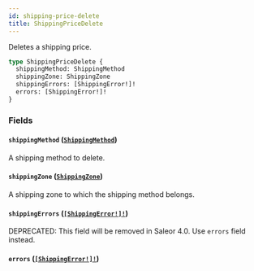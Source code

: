 ```yaml
---
id: shipping-price-delete
title: ShippingPriceDelete
---
```


Deletes a shipping price.

```graphql
type ShippingPriceDelete {
  shippingMethod: ShippingMethod
  shippingZone: ShippingZone
  shippingErrors: [ShippingError!]!
  errors: [ShippingError!]!
}
```

### Fields

#### `shippingMethod` ([`ShippingMethod`](/docs/developer/api-reference/objects/shipping-method))

A shipping method to delete.

#### `shippingZone` ([`ShippingZone`](/docs/developer/api-reference/objects/shipping-zone))

A shipping zone to which the shipping method belongs.

#### `shippingErrors` ([`[ShippingError!]!`](/docs/developer/api-reference/objects/shipping-error))

<span class="badge badge--warning">DEPRECATED: This field will be removed in Saleor 4.0. Use `errors` field instead.</span>

#### `errors` ([`[ShippingError!]!`](/docs/developer/api-reference/objects/shipping-error))
